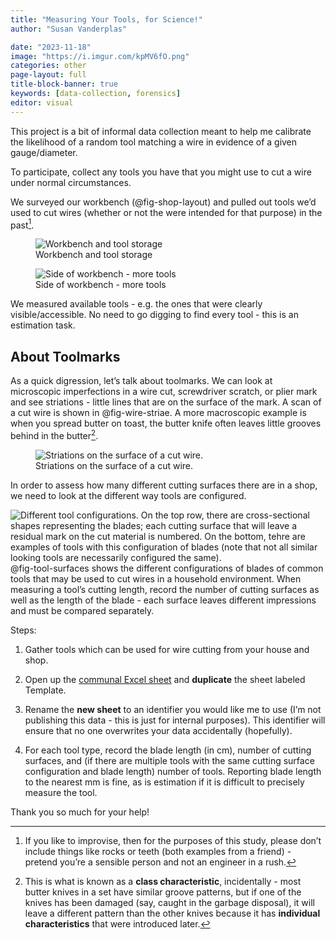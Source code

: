 ```yaml
---
title: "Measuring Your Tools, for Science!"
author: "Susan Vanderplas"

date: "2023-11-18"
image: "https://i.imgur.com/kpMV6fO.png"
categories: other
page-layout: full
title-block-banner: true
keywords: [data-collection, forensics]
editor: visual
---
```


This project is a bit of informal data collection meant to help me calibrate the likelihood of a random tool matching a wire in evidence of a given gauge/diameter.

To participate, collect any tools you have that you might use to cut a wire under normal circumstances.

We surveyed our workbench (@fig-shop-layout) and pulled out tools we'd used to cut wires (whether or not the were intended for that purpose) in the past^[If you like to improvise, then for the purposes of this study, please don't include things like rocks or teeth (both examples from a friend) - pretend you're a sensible person and not an engineer in a rush.].

::: {#fig-shop-layout layout-ncol=2}

![Workbench and tool storage](https://i.imgur.com/VU5v4oy.jpg)

![Side of workbench - more tools](https://i.imgur.com/wyAZff9.jpg)

We measured available tools - e.g. the ones that were clearly visible/accessible. No need to go digging to find every tool - this is an estimation task.
:::


## About Toolmarks

As a quick digression, let's talk about toolmarks. We can look at microscopic imperfections in a wire cut, screwdriver scratch, or plier mark and see striations - little lines that are on the surface of the mark. A scan of a cut wire is shown in @fig-wire-striae. A more macroscopic example is when you spread butter on toast, the butter knife often leaves little grooves behind in the butter^[This is what is known as a **class characteristic**, incidentally - most butter knives in a set have similar groove patterns, but if one of the knives has been damaged (say, caught in the garbage disposal), it will leave a different pattern than the other knives because it has **individual characteristics** that were introduced later.].

![Striations on the surface of a cut wire.](https://i.imgur.com/ycv5Zs8.png){#fig-wire-striae}

In order to assess how many different cutting surfaces there are in a shop, we need to look at the different way tools are configured.

![Different tool configurations. On the top row, there are cross-sectional shapes representing the blades; each cutting surface that will leave a residual mark on the cut material is numbered. On the bottom, tehre are examples of tools with this configuration of blades (note that not all similar looking tools are necessarily configured the same).](https://i.imgur.com/oPTXpni.png){#fig-tool-surfaces}
@fig-tool-surfaces shows the different configurations of blades of common tools that may be used to cut wires in a household environment. When measuring a tool's cutting length, record the number of cutting surfaces as well as the length of the blade - each surface leaves different impressions and must be compared separately.



Steps:

1. Gather tools which can be used for wire cutting from your house and shop.

2. Open up the [communal Excel sheet](https://uofnelincoln-my.sharepoint.com/:x:/r/personal/svanderplas2_unl_edu/Documents/Data/Forensics-Wirecuts-Garage-Survey.xlsx?d=wea8b6c2ee3864a9abd2a31418698a6b3&csf=1&web=1&e=GffbXY&nav=MTVfezZGMkQ3MzI5LTM0OTEtNEZDQS05NTY3LUI1MDk1QjQzMjM5QX0) and **duplicate** the sheet labeled Template. 

3. Rename the **new sheet** to an identifier you would like me to use (I'm not publishing this data - this is just for internal purposes). This identifier will ensure that no one overwrites your data accidentally (hopefully).

4. For each tool type, record the blade length (in cm), number of cutting surfaces, and (if there are multiple tools with the same cutting surface configuration and blade length) number of tools. Reporting blade length to the nearest mm is fine, as is estimation if it is difficult to precisely measure the tool. 

Thank you so much for your help!

